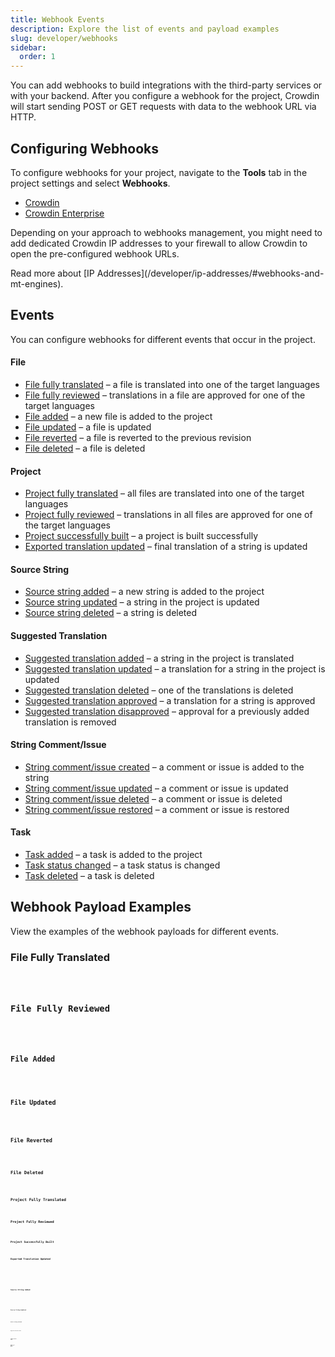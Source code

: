 ```yaml
---
title: Webhook Events
description: Explore the list of events and payload examples
slug: developer/webhooks
sidebar:
  order: 1
---
```




You can add webhooks to build integrations with the third-party services or with your backend. After you configure a webhook for the project, Crowdin will start sending POST or GET requests with data to the webhook URL via HTTP.

## Configuring Webhooks

To configure webhooks for your project, navigate to the **Tools** tab in the project settings and select **Webhooks**.

- [Crowdin](/webhooks/)
- [Crowdin Enterprise](/enterprise/webhooks/)

Depending on your approach to webhooks management, you might need to add dedicated Crowdin IP addresses to your firewall to allow Crowdin to open the pre-configured webhook URLs.

<ReadMore>
  Read more about [IP Addresses](/developer/ip-addresses/#webhooks-and-mt-engines).
</ReadMore>

## Events

You can configure webhooks for different events that occur in the project.

#### File

* [File fully translated](#file-fully-translated) &ndash; a file is translated into one of the target languages
* [File fully reviewed](#file-fully-reviewed) &ndash; translations in a file are approved for one of the target languages
* [File added](#file-added) &ndash; a new file is added to the project
* [File updated](#file-updated) &ndash; a file is updated
* [File reverted](#file-reverted) &ndash; a file is reverted to the previous revision
* [File deleted](#file-deleted) &ndash; a file is deleted

#### Project

* [Project fully translated](#project-fully-translated) &ndash; all files are translated into one of the target languages
* [Project fully reviewed](#project-fully-reviewed) &ndash; translations in all files are approved for one of the target languages
* [Project successfully built](#project-successfully-built) &ndash; a project is built successfully
* [Exported translation updated](#exported-translation-updated) &ndash; final translation of a string is updated

#### Source String

* [Source string added](#source-string-added) &ndash; a new string is added to the project
* [Source string updated](#source-string-updated) &ndash; a string in the project is updated
* [Source string deleted](#source-string-deleted) &ndash; a string is deleted

#### Suggested Translation

* [Suggested translation added](#suggested-translation-added) &ndash; a string in the project is translated
* [Suggested translation updated](#suggested-translation-updated) &ndash; a translation for a string in the project is updated
* [Suggested translation deleted](#suggested-translation-deleted) &ndash; one of the translations is deleted
* [Suggested translation approved](#suggested-translation-approved) &ndash; a translation for a string is approved
* [Suggested translation disapproved](#suggested-translation-disapproved) &ndash; approval for a previously added translation is removed

#### String Comment/Issue

* [String comment/issue created](#string-commentissue-created) &ndash; a comment or issue is added to the string
* [String comment/issue updated](#string-commentissue-updated) &ndash; a comment or issue is updated
* [String comment/issue deleted](#string-commentissue-deleted) &ndash; a comment or issue is deleted
* [String comment/issue restored](#string-commentissue-restored) &ndash; a comment or issue is restored

#### Task

* [Task added](#task-added) &ndash; a task is added to the project
* [Task status changed](#task-status-changed) &ndash; a task status is changed
* [Task deleted](#task-deleted) &ndash; a task is deleted

## Webhook Payload Examples

View the examples of the webhook payloads for different events.

### File Fully Translated

<Code code={fileTranslated} lang="json" wrap />

### File Fully Reviewed

<Code code={fileApproved} lang="json" wrap />

### File Added

<Code code={fileAdded} lang="json" wrap />

### File Updated

<Code code={fileUpdated} lang="json" wrap />

### File Reverted

<Code code={fileReverted} lang="json" wrap />

### File Deleted

<Code code={fileDeleted} lang="json" wrap />

### Project Fully Translated

<Code code={projectTranslated} lang="json" wrap />

### Project Fully Reviewed

<Code code={projectApproved} lang="json" wrap />

### Project Successfully Built

<Code code={projectBuilt} lang="json" wrap />

### Exported Translation Updated

<Tabs syncKey="projectType">
  <TabItem label="File-based project">
    <Code code={translationUpdated} lang="json" wrap />
  </TabItem>
  <TabItem label="String-based project">
    <Code code={translationUpdatedSb} lang="json" wrap />
  </TabItem>
</Tabs>

### Source String Added

<Tabs syncKey="projectType">
  <TabItem label="File-based project">
    <Code code={stringAdded} lang="json" wrap />
  </TabItem>
  <TabItem label="String-based project">
    <Code code={stringAddedSb} lang="json" wrap />
  </TabItem>
</Tabs>

### Source String Updated

<Tabs syncKey="projectType">
  <TabItem label="File-based project">
    <Code code={stringUpdated} lang="json" wrap />
  </TabItem>
  <TabItem label="String-based project">
    <Code code={stringUpdatedSb} lang="json" wrap />
  </TabItem>
</Tabs>

### Source String Deleted

<Tabs syncKey="projectType">
  <TabItem label="File-based project">
    <Code code={stringDeleted} lang="json" wrap />
  </TabItem>
  <TabItem label="String-based project">
    <Code code={stringDeletedSb} lang="json" wrap />
  </TabItem>
</Tabs>

### Suggested Translation Added

<Tabs syncKey="projectType">
  <TabItem label="File-based project">
    <Code code={suggestionAdded} lang="json" wrap />
  </TabItem>
  <TabItem label="String-based project">
    <Code code={suggestionAddedSb} lang="json" wrap />
  </TabItem>
</Tabs>

### Suggested Translation Updated

<Tabs syncKey="projectType">
  <TabItem label="File-based project">
    <Code code={suggestionUpdated} lang="json" wrap />
  </TabItem>
  <TabItem label="String-based project">
    <Code code={suggestionUpdatedSb} lang="json" wrap />
  </TabItem>
</Tabs>

### Suggested Translation Deleted

<Tabs syncKey="projectType">
  <TabItem label="File-based project">
    <Code code={suggestionDeleted} lang="json" wrap />
  </TabItem>
  <TabItem label="String-based project">
    <Code code={suggestionDeletedSb} lang="json" wrap />
  </TabItem>
</Tabs>

### Suggested Translation Approved

<Tabs syncKey="projectType">
  <TabItem label="File-based project">
    <Code code={suggestionApproved} lang="json" wrap />
  </TabItem>
  <TabItem label="String-based project">
    <Code code={suggestionApprovedSb} lang="json" wrap />
  </TabItem>
</Tabs>

### Suggested Translation Disapproved

<Tabs syncKey="projectType">
  <TabItem label="File-based project">
    <Code code={suggestionDisapproved} lang="json" wrap />
  </TabItem>
  <TabItem label="String-based project">
    <Code code={suggestionDisapprovedSb} lang="json" wrap />
  </TabItem>
</Tabs>

### String Comment/Issue Created

<Tabs syncKey="projectType">
  <TabItem label="File-based project">
    <Code code={stringCommentCreated} lang="json" wrap />
  </TabItem>
  <TabItem label="String-based project">
    <Code code={stringCommentCreatedSb} lang="json" wrap />
  </TabItem>
</Tabs>

### String Comment/Issue Updated

<Tabs syncKey="projectType">
  <TabItem label="File-based project">
    <Code code={stringCommentUpdated} lang="json" wrap />
  </TabItem>
  <TabItem label="String-based project">
    <Code code={stringCommentUpdatedSb} lang="json" wrap />
  </TabItem>
</Tabs>

### String Comment/Issue Deleted

<Tabs syncKey="projectType">
  <TabItem label="File-based project">
    <Code code={stringCommentDeleted} lang="json" wrap />
  </TabItem>
  <TabItem label="String-based project">
    <Code code={stringCommentDeletedSb} lang="json" wrap />
  </TabItem>
</Tabs>

### String Comment/Issue Restored

<Tabs syncKey="projectType">
  <TabItem label="File-based project">
    <Code code={stringCommentRestored} lang="json" wrap />
  </TabItem>
  <TabItem label="String-based project">
    <Code code={stringCommentRestoredSb} lang="json" wrap />
  </TabItem>
</Tabs>

### Task Added

<Tabs syncKey="projectType">
  <TabItem label="File-based project">
    <Code code={taskAdded} lang="json" wrap />
  </TabItem>
  <TabItem label="String-based project">
    <Code code={taskAddedSb} lang="json" wrap />
  </TabItem>
</Tabs>

### Task Status Changed

<Tabs syncKey="projectType">
  <TabItem label="File-based project">
    <Code code={taskStatusChanged} lang="json" wrap />
  </TabItem>
  <TabItem label="String-based project">
    <Code code={taskStatusChangedSb} lang="json" wrap />
  </TabItem>
</Tabs>

### Task Deleted

<Tabs syncKey="projectType">
  <TabItem label="File-based project">
    <Code code={taskDeleted} lang="json" wrap />
  </TabItem>
  <TabItem label="String-based project">
    <Code code={taskDeletedSb} lang="json" wrap />
  </TabItem>
</Tabs>

## Crowdin and Crowdin Enterprise Events Payloads

The payload structure for Crowdin and Crowdin Enterprise events is basically the same. The only difference is in the `project` object. For Crowdin Enterprise events, the `project` object contains additional fields.

```diff del={"Crowdin:":18-20} ins={"Crowdin Enterprise:":22-24} lang="json"
{
  "project": {
    "id": "777",
    "userId": "1",
    "sourceLanguageId": "en",
    "targetLanguageIds": [
      "uk",
      "pl"
    ],
    "identifier": "umbrella",
    "name": "Project Name",
    "createdAt": "2022-04-20T11:05:24+00:00",
    "updatedAt": "2022-04-21T11:07:29+00:00",
    "lastActivity": "2022-04-21T11:07:29+00:00",
    "description": "Project Description",
    "url": "https://crowdin.com/project/umbrella",
    "cname": null,

-    "languageAccessPolicy": "moderate",
-    "visibility": "private",
-    "publicDownloads": true,

+    "logo": ""data:image/png;base64,iVBORw0KGgoAAAANSU....",
+    "isExternal": false,
+    "externalType": null,
+    "hasCrowdsourcing": true
  }
}
```
